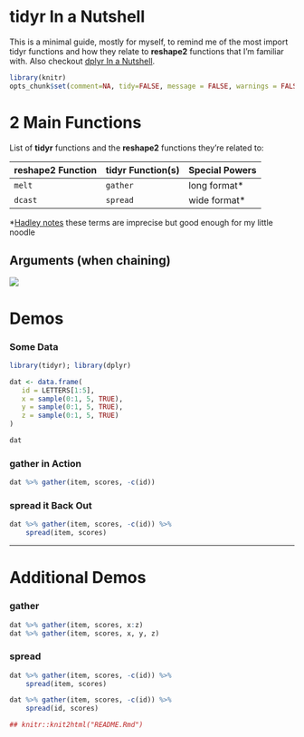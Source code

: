 tidyr In a Nutshell
===

This is a minimal guide, mostly for myself, to remind me of the most import tidyr functions and how they relate to **reshape2** functions that I'm familiar with. Also checkout [dplyr In a Nutshell](https://github.com/trinker/dplyr_in_a_nutshell).

```r
library(knitr)
opts_chunk$set(comment=NA, tidy=FALSE, message = FALSE, warnings = FALSE)
```

# 2  Main Functions

List of **tidyr** functions and the **reshape2** functions they're related to:

reshape2 Function    | tidyr Function(s) | Special Powers
---------------------|-------------------|----------------------------
`melt`               |  `gather`         | long format\*
`dcast`              |  `spread`         | wide format\*


\*[Hadley notes](http://vita.had.co.nz/papers/tidy-data.pdf) these terms are imprecise but good enough for my little noodle

## Arguments (when chaining)

![](tidyr.png)


# Demos
### Some Data
```r
library(tidyr); library(dplyr)

dat <- data.frame(
   id = LETTERS[1:5],
   x = sample(0:1, 5, TRUE),
   y = sample(0:1, 5, TRUE),
   z = sample(0:1, 5, TRUE)
)

dat
```

### gather in Action

```r
dat %>% gather(item, scores, -c(id))
```

### spread it Back Out

```r
dat %>% gather(item, scores, -c(id)) %>%
    spread(item, scores)
```

---

# Additional Demos

### gather

```r
dat %>% gather(item, scores, x:z) 
dat %>% gather(item, scores, x, y, z) 
```

### spread

```r
dat %>% gather(item, scores, -c(id)) %>%
    spread(item, scores)

dat %>% gather(item, scores, -c(id)) %>%
    spread(id, scores)
```


```r
## knitr::knit2html("README.Rmd")
```
